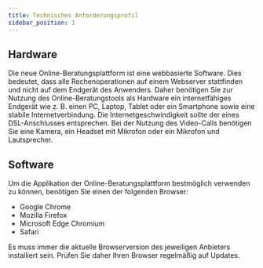 ```yaml
---
title: Technisches Anforderungsprofil
sidebar_position: 1
---
```



## Hardware

Die neue Online-Beratungsplattform ist eine webbasierte Software. Dies bedeutet, dass alle Rechenoperationen auf einem Webserver stattfinden und nicht auf dem Endgerät des Anwenders. Daher benötigen Sie zur Nutzung des Online-Beratungstools als Hardware ein internetfähiges Endgerät wie z. B. einen PC, Laptop, Tablet oder ein Smartphone sowie eine stabile Internetverbindung. Die Internetgeschwindigkeit sollte der eines DSL-Anschlusses entsprechen.
Bei der Nutzung des Video-Calls benötigen Sie eine Kamera, ein Headset mit Mikrofon oder ein Mikrofon und Lautsprecher.

## Software

Um die Applikation der Online-Beratungsplattform bestmöglich verwenden zu können, benötigen Sie einen der folgenden Browser:

<ul>
  <li>Google Chrome</li>
  <li>Mozilla Firefox</li>
  <li>Microsoft Edge Chromium</li>
  <li>Safari</li>
</ul>

<PrimaryNote>
  Es muss immer die aktuelle Browserversion des jeweiligen Anbieters installiert
  sein. Prüfen Sie daher Ihren Browser regelmäßig auf Updates.
</PrimaryNote>
